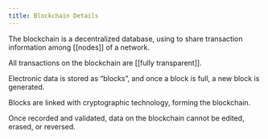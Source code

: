 ```yaml
---
title: Blockchain Details
---
```


The blockchain is a decentralized database, using <Nutshell glossaryEntry="content/glossary/dlt.mdx" children="Distributed Ledger Technology (DLT)" />  to share transaction information among \[\[nodes]] of a network.

All transactions on the blockchain are \[\[fully transparent]].

Electronic data is stored as “blocks”, and once a block is full, a new block is generated.

Blocks are linked with cryptographic technology, forming the blockchain.

Once recorded and validated, data on the blockchain cannot be edited, erased, or reversed.

<YouTube youTubeId="SSo_EIwHSd4" aspectRatio="16:9" />


